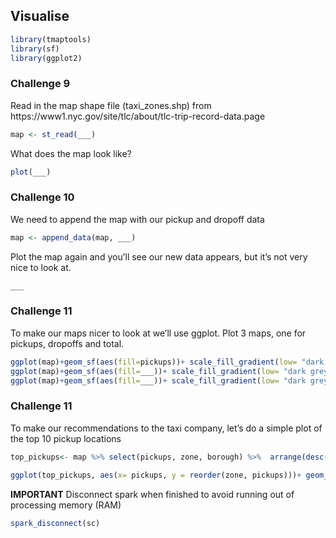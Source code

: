 ## Visualise

```r
library(tmaptools)
library(sf)
library(ggplot2)
```

### Challenge 9
Read in the map shape file (taxi_zones.shp) from https://www1.nyc.gov/site/tlc/about/tlc-trip-record-data.page
```r
map <- st_read(___)
```

What does the map look like?
```r
plot(___)
```

### Challenge 10
We need to append the map with our pickup and dropoff data
```r
map <- append_data(map, ___)
```

Plot the map again and you'll see our new data appears, but it's not very nice to look at.
```r
___
```

### Challenge 11
To make our maps nicer to look at we'll use ggplot. Plot 3 maps, one for pickups, dropoffs and total.
```r
ggplot(map)+geom_sf(aes(fill=pickups))+ scale_fill_gradient(low= "dark grey", high="yellow")
ggplot(map)+geom_sf(aes(fill=___))+ scale_fill_gradient(low= "dark grey", high="yellow")
ggplot(map)+geom_sf(aes(fill=___))+ scale_fill_gradient(low= "dark grey", high="yellow")

```


### Challenge 11
To make our recommendations to the taxi company, let's do a simple plot of the top 10 pickup locations
```r
top_pickups<- map %>% select(pickups, zone, borough) %>%  arrange(desc(pickups)) %>%  head(10)
```

```r
ggplot(top_pickups, aes(x= pickups, y = reorder(zone, pickups)))+ geom_point(size=3)
```

**IMPORTANT** Disconnect spark when finished to avoid running out of processing memory (RAM)
```r
spark_disconnect(sc)
```
